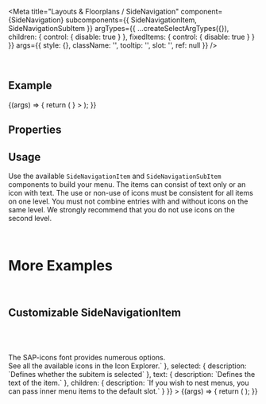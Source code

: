 
<Meta
  title="Layouts & Floorplans / SideNavigation"
  component={SideNavigation}
  subcomponents={{ SideNavigationItem, SideNavigationSubItem }}
  argTypes={{
    ...createSelectArgTypes({}),
    children: { control: { disable: true } },
    fixedItems: { control: { disable: true } }
  }}
  args={{
    style: {},
    className: '',
    tooltip: '',
    slot: '',
    ref: null
  }}
/>

<DocsHeader />

<br />

## Example

<Canvas>
  <Story name="Default">
    {(args) => {
      return (
        <SideNavigation
          {...args}
          fixedItems={
            <>
              <SideNavigationItem text="Useful Links" icon="chain-link" />
              <SideNavigationItem text="History" icon="history" />
            </>
          }
        >
          <SideNavigationItem text="Home" icon="home" />
          <SideNavigationItem text="People" expanded icon="group">
            <SideNavigationSubItem text="From My Team" />
            <SideNavigationSubItem text="From Other Teams" />
          </SideNavigationItem>
          <SideNavigationItem text="Locations" icon="locate-me" selected />
          <SideNavigationItem text="Events" icon="calendar">
            <SideNavigationSubItem text="Local" />
            <SideNavigationSubItem text="Others" />
          </SideNavigationItem>
        </SideNavigation>
      );
    }}
  </Story>
</Canvas>

## Properties

<ArgsTable story="Default" />

## Usage

Use the available `SideNavigationItem` and `SideNavigationSubItem` components to build your menu. The items can consist of text only or an icon with text. The use or non-use of icons must be consistent for all items on one level. You must not combine entries with and without icons on the same level. We strongly recommend that you do not use icons on the second level.

<br />

# More Examples

<br />

## Customizable SideNavigationItem

<Canvas>
  <Story
    name="Customizable SideNavigationItem"
    args={{
      expanded: true,
      icon: 'wrench',
      selected: false,
      text: 'Customizable Item'
    }}
    argTypes={{
      collapsed: { table: { disable: true } },
      fixedItems: { table: { disable: true } },
      expanded: { description: `Defines if the item is expanded` },
      icon: {
        description: `Defines the icon of the item. <br><br><br/><br/>The SAP-icons font provides numerous options. <br> See all the available icons in the <ui5-link target="_blank" href="https://openui5.hana.ondemand.com/test-resources/sap/m/demokit/iconExplorer/webapp/index.html" class="api-table-content-cell-link">Icon Explorer</ui5-link>.`
      },
      selected: { description: `Defines whether the subitem is selected` },
      text: { description: `Defines the text of the item.` },
      children: { description: `If you wish to nest menus, you can pass inner menu items to the default slot.` }
    }}
  >
    {(args) => {
      return (
        <SideNavigation>
          <SideNavigationItem {...args}>
            <SideNavigationSubItem text="SideNavigationSubItem 1" />
            <SideNavigationSubItem text="SideNavigationSubItem 2" />
          </SideNavigationItem>
        </SideNavigation>
      );
    }}
  </Story>
</Canvas>

<ArgsTable story="Customizable SideNavigationItem" />
